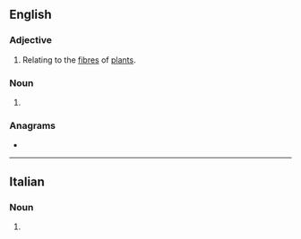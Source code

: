 ==English==

===Adjective===
{{en-adj|-}}

# Relating to the [[fibre]]s of [[plant]]s.

===Noun===
{{en-noun|?}}

# {{dated form of|fibrin|lang=en}}

{{Webster 1913}}

===Anagrams===
* {{anagrams|en|a=befiinr|in brief}}

----

==Italian==

===Noun===
{{head|it|noun plural form|g=f}}

# {{plural of|fibrina|lang=it}}